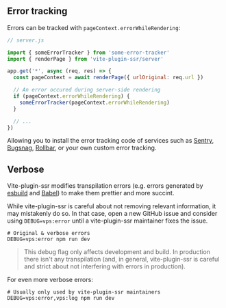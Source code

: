 ## Error tracking

Errors can be tracked with `pageContext.errorWhileRendering`:

```js
// server.js

import { someErrorTracker } from 'some-error-tracker'
import { renderPage } from 'vite-plugin-ssr/server'

app.get('*', async (req, res) => {
  const pageContext = await renderPage({ urlOriginal: req.url })

  // An error occured during server-side rendering
  if (pageContext.errorWhileRendering) {
    someErrorTracker(pageContext.errorWhileRendering)
  }

  // ...
})
```

Allowing you to install the error tracking code of services such as [Sentry](https://sentry.io/), [Bugsnag](https://www.bugsnag.com/), [Rollbar](https://rollbar.com/), or your own custom error tracking.


## Verbose

Vite-plugin-ssr modifies transpilation errors (e.g. errors generated by [esbuild](https://esbuild.github.io/) and [Babel](https://babeljs.io/)) to make them prettier and more succint.

While vite-plugin-ssr is careful about not removing relevant information, it may mistakenly do so. In that case, open a new GitHub issue and consider using `DEBUG=vps:error` until a vite-plugin-ssr maintainer fixes the issue.

```shell
# Original & verbose errors
DEBUG=vps:error npm run dev
```

> This debug flag only affects development and build. In production there isn't any transpilation (and, in general, vite-plugin-ssr is careful and strict about not interfering with errors in production).

For even more verbose errors:

```shell
# Usually only used by vite-plugin-ssr maintainers
DEBUG=vps:error,vps:log npm run dev
```
